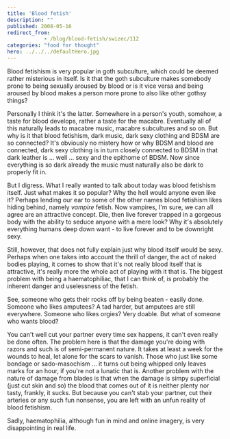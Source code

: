 ```yaml
---
title: 'Blood fetish'
description: ""
published: 2008-05-16
redirect_from: 
            - /blog/blood-fetish/swizec/112
categories: "food for thought"
hero: ../../../defaultHero.jpg
---
```

Blood fetishism is very popular in goth subculture, which could be deemed rather misterious in itself. Is it that the goth subculture makes somebody prone to being sexually aroused by blood or is it vice versa and being aroused by blood makes a person more prone to also like other gothsy things?

Personally I think it&#x27;s the latter. Somewhere in a person&#x27;s youth, somehow, a taste for blood develops, rather a taste for the macabre. Eventually all of this naturally leads to macabre music, macabre subcultures and so on. But why is it that blood fetishism, dark music, dark sexy clothing and BDSM are so connected? It&#x27;s obviously no mistery how or why BDSM and blood are connected, dark sexy clothing is in turn closely connected to BDSM in that dark leather is ... well ... sexy and the epithome of BDSM. Now since everything is so dark already the music must naturally also be dark to properly fit in.

But I digress. What I really wanted to talk about today was blood fetishism itself. Just what makes it so popular? Why the hell would anyone even like it? Perhaps lending our ear to some of the other names blood fetishism likes hiding behind, namely _vampire_ fetish. Now vampires, I&#x27;m sure, we can all agree are an attractive concept. Die, then live forever trapped in a gorgeous body with the ability to seduce anyone with a mere look? Why it&#x27;s absolutely everything humans deep down want - to live forever and to be downright sexy.

Still, however, that does not fully explain just why blood itself would be sexy. Perhaps when one takes into account the thrill of danger, the act of naked bodies playing, it comes to show that it&#x27;s not really blood itself that is attractive, it&#x27;s really more the whole act of playing with it that is. The biggest problem with being a haematophiliac, that I can think of, is probably the inherent danger and uselessness of the fetish.

See, someone who gets their rocks off by being beaten - easily done. Someone who likes amputees? A tad harder, but amputees are still everywhere. Someone who likes orgies? Very doable. But what of someone who wants blood?

You can&#x27;t well cut your partner every time sex happens, it can&#x27;t even really be done often. The problem here is that the damage you&#x27;re doing with razors and such is of semi-permanent nature. It takes at least a week for the wounds to heal, let alone for the scars to vanish. Those who just like some bondage or sado-masochism ... it turns out being whipped only leaves marks for an hour, if you&#x27;re not a lunatic that is. Another problem with the nature of damage from blades is that when the damage is simpy superficial (just cut skin and so) the blood that comes out of it is neither plenty nor tasty, frankly, it sucks. But because you can&#x27;t stab your partner, cut their arteries or any such fun nonsense, you are left with an unfun reality of blood fetishism.

Sadly, haematophilia, although fun in mind and online imagery, is very disappointing in real life.
